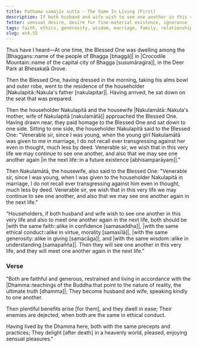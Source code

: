 ```yaml
---
title: Paṭhama samajīv sutta - The Same In Living (First)
description: If both husband and wife wish to see one another in this very life and also to meet one another again in the next life, both should be alike in faith, ethical conduct, giving, and wisdom.
fetter: sensual desire, desire for fine-material existence, ignorance
tags: faith, ethics, generosity, wisdom, marriage, family, relationships, benefits, ease, enemies, ethical conduct, virtue, confidence, giving, precepts, practices, Dhamma, heavenly world, sensual pleasures, an, an4
slug: an4.55
---
```


Thus have I heard—At one time, the Blessed One was dwelling among the |Bhaggans::name of the people of Bhagga [bhaggā]| in |Crocodile Mountain::name of the capital city of Bhagga [susumāragira]|, in the Deer Park at Bhesakaḷā Grove.

Then the Blessed One, having dressed in the morning, taking his alms bowl and outer robe, went to the residence of the householder |Nakulapitā::Nakula's father [nakulapitar]|. Having arrived, he sat down on the seat that was prepared.

Then the householder Nakulapitā and the housewife |Nakulamātā::Nakula's mother, wife of Nakulapitā [nakulamātā]| approached the Blessed One. Having drawn near, they paid homage to the Blessed One and sat down to one side. Sitting to one side, the householder Nakulapitā said to the Blessed One: "Venerable sir, since I was young, when the young girl Nakulamātā was given to me in marriage, I do not recall ever transgressing against her even in thought, much less by deed. Venerable sir, we wish that in this very life we may continue to see one another, and also that we may see one another again |in the next life::in a future existence [abhisamparāyaṃ]|."

Then Nakulamātā, the housewife, also said to the Blessed One: "Venerable sir, since I was young, when I was given to the householder Nakulapitā in marriage, I do not recall ever transgressing against him even in thought, much less by deed. Venerable sir, we wish that in this very life we may continue to see one another, and also that we may see one another again in the next life."

"Householders, if both husband and wife wish to see one another in this very life and also to meet one another again in the next life, both should be |with the same faith::alike in confidence [samasaddha]|, |with the same ethical conduct::alike in virtue, morality [samasīlā]|, |with the same generosity::alike in giving [samacāga]|, and |with the same wisdom::alike in understanding [samapañña]|. Then they will see one another in this very life, and they will meet one another again in the next life."

### Verse

"Both are faithful and generous,
restrained and living in accordance with the |Dhamma::teachings of the Buddha that point to the nature of reality, the ultimate truth [dhamma]|;
They become husband and wife,
speaking kindly to one another.

Then plentiful benefits arise [for them],
and they dwell in ease;
Their enemies are dejected,
when both are the same in ethical conduct.

Having lived by the Dhamma here,
both with the same precepts and practices;
They delight [after death] in a heavenly world,
pleased, enjoying sensual pleasures."